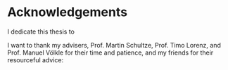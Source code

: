 # Acknowledgements {-}

I dedicate this thesis to 

I want to thank my advisers, Prof. Martin Schultze, Prof. Timo Lorenz, and Prof. Manuel Völkle for their time and patience, and my friends for their resourceful advice:

\newpage\null\thispagestyle{empty}\newpage
